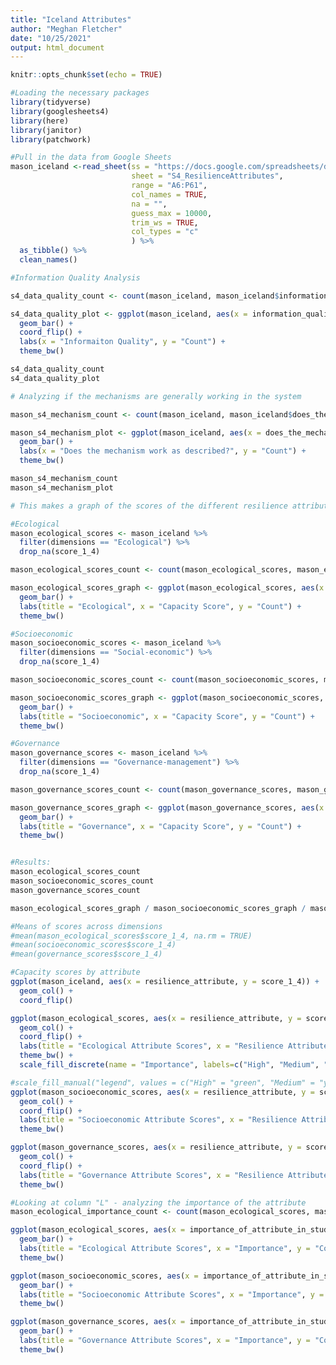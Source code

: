 ```yaml
---
title: "Iceland Attributes"
author: "Meghan Fletcher"
date: "10/25/2021"
output: html_document
---
```


```r
knitr::opts_chunk$set(echo = TRUE)
```

```r
#Loading the necessary packages
library(tidyverse)
library(googlesheets4)
library(here)
library(janitor)
library(patchwork)
```

```r
#Pull in the data from Google Sheets
mason_iceland <-read_sheet(ss = "https://docs.google.com/spreadsheets/d/1M1MXmEQST-vE9TRY6DIpVnGF_6-uG97z5OP_nvPcuhc/edit#gid=1070941345", 
                           sheet = "S4_ResilienceAttributes",
                           range = "A6:P61",
                           col_names = TRUE,
                           na = "",
                           guess_max = 10000,
                           trim_ws = TRUE,
                           col_types = "c"
                           ) %>%
  as_tibble() %>%
  clean_names()
```

```r
#Information Quality Analysis

s4_data_quality_count <- count(mason_iceland, mason_iceland$information_quality)

s4_data_quality_plot <- ggplot(mason_iceland, aes(x = information_quality)) +
  geom_bar() +
  coord_flip() +
  labs(x = "Informaiton Quality", y = "Count") +
  theme_bw()

s4_data_quality_count
s4_data_quality_plot
```

```r
# Analyzing if the mechanisms are generally working in the system

mason_s4_mechanism_count <- count(mason_iceland, mason_iceland$does_the_mechanism_work_as_described_in_this_fishery_system)

mason_s4_mechanism_plot <- ggplot(mason_iceland, aes(x = does_the_mechanism_work_as_described_in_this_fishery_system)) + 
  geom_bar() +
  labs(x = "Does the mechanism work as described?", y = "Count") +
  theme_bw()

mason_s4_mechanism_count
mason_s4_mechanism_plot
```

```r
# This makes a graph of the scores of the different resilience attributes based on dimension

#Ecological
mason_ecological_scores <- mason_iceland %>% 
  filter(dimensions == "Ecological") %>% 
  drop_na(score_1_4)

mason_ecological_scores_count <- count(mason_ecological_scores, mason_ecological_scores$score_1_4)

mason_ecological_scores_graph <- ggplot(mason_ecological_scores, aes(x = score_1_4)) + 
  geom_bar() +
  labs(title = "Ecological", x = "Capacity Score", y = "Count") +
  theme_bw()

#Socioeconomic
mason_socioeconomic_scores <- mason_iceland %>% 
  filter(dimensions == "Social-economic") %>% 
  drop_na(score_1_4)

mason_socioeconomic_scores_count <- count(mason_socioeconomic_scores, mason_socioeconomic_scores$score_1_4)

mason_socioeconomic_scores_graph <- ggplot(mason_socioeconomic_scores, aes(x = score_1_4)) + 
  geom_bar() +
  labs(title = "Socioeconomic", x = "Capacity Score", y = "Count") +
  theme_bw()

#Governance
mason_governance_scores <- mason_iceland %>% 
  filter(dimensions == "Governance-management") %>% 
  drop_na(score_1_4)

mason_governance_scores_count <- count(mason_governance_scores, mason_governance_scores$score_1_4)

mason_governance_scores_graph <- ggplot(mason_governance_scores, aes(x = score_1_4)) + 
  geom_bar() +
  labs(title = "Governance", x = "Capacity Score", y = "Count") +
  theme_bw()


#Results:
mason_ecological_scores_count
mason_socioeconomic_scores_count
mason_governance_scores_count

mason_ecological_scores_graph / mason_socioeconomic_scores_graph / mason_governance_scores_graph

#Means of scores across dimensions
#mean(mason_ecological_scores$score_1_4, na.rm = TRUE)
#mean(socioeconomic_scores$score_1_4)
#mean(governance_scores$score_1_4)

```

```r
#Capacity scores by attribute
ggplot(mason_iceland, aes(x = resilience_attribute, y = score_1_4)) +
  geom_col() +
  coord_flip()

ggplot(mason_ecological_scores, aes(x = resilience_attribute, y = score_1_4, fill = importance_of_attribute_in_study_system_high_medium_low)) +
  geom_col() +
  coord_flip() +
  labs(title = "Ecological Attribute Scores", x = "Resilience Attributes", y = "Score (1-4)") +
  theme_bw() +
  scale_fill_discrete(name = "Importance", labels=c("High", "Medium", "Low"))

#scale_fill_manual("legend", values = c("High" = "green", "Medium" = "yellow", "Low" = "Red"))
ggplot(mason_socioeconomic_scores, aes(x = resilience_attribute, y = score_1_4)) +
  geom_col() +
  coord_flip() +
  labs(title = "Socioeconomic Attribute Scores", x = "Resilience Attributes", y = "Score (1-4)") +
  theme_bw() 

ggplot(mason_governance_scores, aes(x = resilience_attribute, y = score_1_4)) +
  geom_col() +
  coord_flip() +
  labs(title = "Governance Attribute Scores", x = "Resilience Attributes", y = "Score (1-4)") +
  theme_bw()
```

```r
#Looking at column "L" - analyzing the importance of the attribute
mason_ecological_importance_count <- count(mason_ecological_scores, mason_ecological_scores$importance_of_attribute_in_study_system_high_medium_low)

ggplot(mason_ecological_scores, aes(x = importance_of_attribute_in_study_system_high_medium_low)) +
  geom_bar() +
  labs(title = "Ecological Attribute Scores", x = "Importance", y = "Count") +
  theme_bw()

ggplot(mason_socioeconomic_scores, aes(x = importance_of_attribute_in_study_system_high_medium_low)) +
  geom_bar() +
  labs(title = "Socioeconomic Attribute Scores", x = "Importance", y = "Count") +
  theme_bw()

ggplot(mason_governance_scores, aes(x = importance_of_attribute_in_study_system_high_medium_low)) +
  geom_bar() +
  labs(title = "Governance Attribute Scores", x = "Importance", y = "Count") +
  theme_bw()
```






